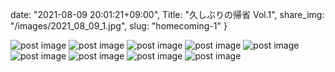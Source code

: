 date: "2021-08-09 20:01:21+09:00",
Title: "久しぶりの帰省 Vol.1",
share_img: "/images/2021_08_09_1.jpg",
slug: "homecoming-1"
}

<img src="/images/2021_08_09_1.jpg" alt="post image" />
<img src="/images/2021_08_09_2.jpg" alt="post image" />
<img src="/images/2021_08_09_3.jpg" alt="post image" />
<img src="/images/2021_08_10_1.jpg" alt="post image" />
<img src="/images/2021_08_11_1.jpg" alt="post image" />
<img src="/images/2021_08_11_2.jpg" alt="post image" />
<img src="/images/2021_08_11_3.jpg" alt="post image" />
<img src="/images/2021_08_11_4.jpg" alt="post image" />
<img src="/images/2021_08_11_5.jpg" alt="post image" />
